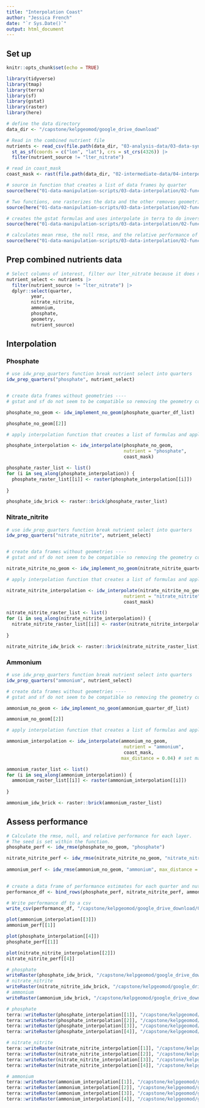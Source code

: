 ```yaml
---
title: "Interpolation Coast"
author: "Jessica French"
date: "`r Sys.Date()`"
output: html_document
---
```


## Set up

```r
knitr::opts_chunk$set(echo = TRUE)

```

```r
library(tidyverse)
library(tmap)
library(terra)
library(sf)
library(gstat)
library(raster)
library(here)
```

```r
# define the data directory
data_dir <- "/capstone/kelpgeomod/google_drive_download"
```

```r
# Read in the combined nutrient file
nutrients <- read_csv(file.path(data_dir, "03-analysis-data/03-data-synthesization-analysis/observed-nutrients-synthesized.csv"))|> 
  st_as_sf(coords = c("lon", "lat"), crs = st_crs(4326)) |> 
  filter(nutrient_source != "lter_nitrate")

# read in coast_mask
coast_mask <- rast(file.path(data_dir, "02-intermediate-data/04-interpolation-shapes-intermediate/coast-sbchannel.tif"))

```

```r
# source in function that creates a list of data frames by quarter
source(here("01-data-manipulation-scripts/03-data-interpolation/02-functions/02-prep.R"))

# Two functions, one rasterizes the data and the other removes geometries
source(here("01-data-manipulation-scripts/03-data-interpolation/02-functions/03-implement.R"))

# creates the gstat formulas and uses interpolate in terra to do inverse distance weighting. 
source(here("01-data-manipulation-scripts/03-data-interpolation/02-functions/04-interpolate.R"))

# calculates mean rmse, the null rmse, and the relative performance of each quarter
source(here("01-data-manipulation-scripts/03-data-interpolation/02-functions/05-rmse.R"))
```

## Prep combined nutrients data

```r
# Select columns of interest, filter our lter_nitrate because it does not have any of the variables we are interpolating at this stage. 
nutrient_select <- nutrients |> 
  filter(nutrient_source != "lter_nitrate") |> 
  dplyr::select(quarter, 
         year, 
         nitrate_nitrite, 
         ammonium, 
         phosphate, 
         geometry, 
         nutrient_source) 

```


## Interpolation

### Phosphate

```r
# use idw_prep_quarters function break nutrient select into quarters
idw_prep_quarters("phosphate", nutrient_select)


# create data frames without geometries ----
# gstat and sf do not seem to be compatible so removing the geometry column was necessary. x and y columns are created in the prep function. 

phosphate_no_geom <- idw_implement_no_geom(phosphate_quarter_df_list)

phosphate_no_geom[[2]]

```

```r
# apply interpolation function that creates a list of formulas and applies the interpolation terra function. 

phosphate_interpolation <- idw_interpolate(phosphate_no_geom, 
                                           nutrient = "phosphate",
                                           coast_mask)

phosphate_raster_list <- list()
for (i in seq_along(phosphate_interpolation)) {
  phosphate_raster_list[[i]] <- raster(phosphate_interpolation[[i]])
  
}

phosphate_idw_brick <- raster::brick(phosphate_raster_list)

```

### Nitrate_nitrite

```r
# use idw_prep_quarters function break nutrient select into quarters
idw_prep_quarters("nitrate_nitrite", nutrient_select)


# create data frames without geometries ----
# gstat and sf do not seem to be compatible so removing the geometry column was necessary. x and y columns are created in the prep function. 

nitrate_nitrite_no_geom <- idw_implement_no_geom(nitrate_nitrite_quarter_df_list)

```

```r
# apply interpolation function that creates a list of formulas and applies the interpolation terra function. 

nitrate_nitrite_interpolation <- idw_interpolate(nitrate_nitrite_no_geom, 
                                           nutrient = "nitrate_nitrite",
                                           coast_mask)

nitrate_nitrite_raster_list <- list()
for (i in seq_along(nitrate_nitrite_interpolation)) {
  nitrate_nitrite_raster_list[[i]] <- raster(nitrate_nitrite_interpolation[[i]])
  
}

nitrate_nitrite_idw_brick <- raster::brick(nitrate_nitrite_raster_list)

```


### Ammonium

```r
# use idw_prep_quarters function break nutrient select into quarters
idw_prep_quarters("ammonium", nutrient_select)

# create data frames without geometries ----
# gstat and sf do not seem to be compatible so removing the geometry column was necessary. x and y columns are created in the prep function. 

ammonium_no_geom <- idw_implement_no_geom(ammonium_quarter_df_list)

ammonium_no_geom[[2]]

```

```r
# apply interpolation function that creates a list of formulas and applies the interpolation terra function. 

ammonium_interpolation <- idw_interpolate(ammonium_no_geom, 
                                           nutrient = "ammonium",
                                           coast_mask, 
                                          max_distance = 0.04) # set max distance to approx 5km, natalie said ammonium is more spatially variable set this to half the distance of the other nutrients for now so that it is more realistic going into maxent. 

ammonium_raster_list <- list()
for (i in seq_along(ammonium_interpolation)) {
  ammonium_raster_list[[i]] <- raster(ammonium_interpolation[[i]])
  
}

ammonium_idw_brick <- raster::brick(ammonium_raster_list)
```

## Assess performance

```r
# Calculate the rmse, null, and relative performance for each layer. 
# The seed is set within the function. 
phosphate_perf <- idw_rmse(phosphate_no_geom, "phosphate")

nitrate_nitrite_perf <- idw_rmse(nitrate_nitrite_no_geom, "nitrate_nitrite")
  
ammonium_perf <- idw_rmse(ammonium_no_geom, "ammonium", max_distance = 0.04)
  
```


```r
# create a data frame of performance estimates for each quarter and nutrient
performance_df <- bind_rows(phosphate_perf, nitrate_nitrite_perf, ammonium_perf)

# Write performance df to a csv
write_csv(performance_df, "/capstone/kelpgeomod/google_drive_download/03-analysis-data/02-nutrient-interpolation-analysis/idw-performance.csv")

```

```r
plot(ammonium_interpolation[[3]])
ammonium_perf[[1]]

plot(phosphate_interpolation[[4]])
phosphate_perf[[1]]

plot(nitrate_nitrite_interpolation[[2]])
nitrate_nitrite_perf[[4]]
```


```r
# phosphate
writeRaster(phosphate_idw_brick, "/capstone/kelpgeomod/google_drive_download/03-analysis-data/02-nutrient-interpolation-analysis/phosphate/phosphate-quarter-brick.tif", format = "GTiff", overwrite = TRUE)
# nitrate_nitrite
writeRaster(nitrate_nitrite_idw_brick, "/capstone/kelpgeomod/google_drive_download/03-analysis-data/02-nutrient-interpolation-analysis/nitrate-nitrite/nitrate-nitrite-quarter-brick.tif", format = "GTiff", overwrite = TRUE)
# ammonium
writeRaster(ammonium_idw_brick, "/capstone/kelpgeomod/google_drive_download/03-analysis-data/02-nutrient-interpolation-analysis/ammonium/ammonium-quarter-brick.tif", format = "GTiff", overwrite = TRUE)
```


```r
# phosphate
terra::writeRaster(phosphate_interpolation[[1]], "/capstone/kelpgeomod/google_drive_download/03-analysis-data/02-nutrient-interpolation-analysis/phosphate/phosphate-quarter-1.tif", overwrite = TRUE)
terra::writeRaster(phosphate_interpolation[[2]], "/capstone/kelpgeomod/google_drive_download/03-analysis-data/02-nutrient-interpolation-analysis/phosphate/phosphate-quarter-2.tif", overwrite = TRUE)
terra::writeRaster(phosphate_interpolation[[3]], "/capstone/kelpgeomod/google_drive_download/03-analysis-data/02-nutrient-interpolation-analysis/phosphate/phosphate-quarter-3.tif", overwrite = TRUE)
terra::writeRaster(phosphate_interpolation[[4]], "/capstone/kelpgeomod/google_drive_download/03-analysis-data/02-nutrient-interpolation-analysis/phosphate/phosphate-quarter-4.tif", overwrite = TRUE)

# nitrate_nitrite
terra::writeRaster(nitrate_nitrite_interpolation[[1]], "/capstone/kelpgeomod/google_drive_download/03-analysis-data/02-nutrient-interpolation-analysis/nitrate-nitrite/nitrate-nitrite-quarter-1.tif", overwrite = TRUE)
terra::writeRaster(nitrate_nitrite_interpolation[[2]], "/capstone/kelpgeomod/google_drive_download/03-analysis-data/02-nutrient-interpolation-analysis/nitrate-nitrite/nitrate-nitrite-quarter-2.tif", overwrite = TRUE)
terra::writeRaster(nitrate_nitrite_interpolation[[3]], "/capstone/kelpgeomod/google_drive_download/03-analysis-data/02-nutrient-interpolation-analysis/nitrate-nitrite/nitrate-nitrite-quarter-3.tif", overwrite = TRUE)
terra::writeRaster(nitrate_nitrite_interpolation[[4]], "/capstone/kelpgeomod/google_drive_download/03-analysis-data/02-nutrient-interpolation-analysis/nitrate-nitrite/nitrate-nitrite-quarter-4.tif", overwrite = TRUE)

# ammonium
terra::writeRaster(ammonium_interpolation[[1]], "/capstone/kelpgeomod/google_drive_download/03-analysis-data/02-nutrient-interpolation-analysis/ammonium/ammonium-quarter-1.tif", overwrite = TRUE)
terra::writeRaster(ammonium_interpolation[[2]], "/capstone/kelpgeomod/google_drive_download/03-analysis-data/02-nutrient-interpolation-analysis/ammonium/ammonium-quarter-2.tif", overwrite = TRUE)
terra::writeRaster(ammonium_interpolation[[3]], "/capstone/kelpgeomod/google_drive_download/03-analysis-data/02-nutrient-interpolation-analysis/ammonium/ammonium-quarter-3.tif", overwrite = TRUE)
terra::writeRaster(ammonium_interpolation[[4]], "/capstone/kelpgeomod/google_drive_download/03-analysis-data/02-nutrient-interpolation-analysis/ammonium/ammonium-quarter-4.tif", overwrite = TRUE)
```



